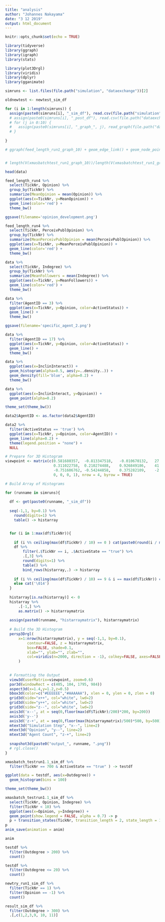 ```yaml
---
title: "analysis"
author: "Johannes Nakayama"
date: "3 12 2019"
output: html_document
---
```


```r

knitr::opts_chunk$set(echo = TRUE)

library(tidyverse)
library(ggraph)
library(igraph)
library(stats)

library(plot3Drgl)
library(viridis)
library(dplyr)
library(gganimate)

```

```r

simruns <- list.files(file.path("simulation", "dataexchange"))[2]

oldnewtest <- newtest_sim_df

for (i in 1:length(simruns)) {
  assign(paste0(simruns[i], "_sim_df"), read.csv(file.path("simulation", "dataexchange", simruns[i], "sim_df.csv")))
  # assign(paste0(simruns[i], "_post_df"), read.csv(file.path("dataexchange", simruns[i], "post_df.csv")))
  # for (j in 0:10) {
  #   assign(paste0(simruns[i], "_graph_", j), read_graph(file.path("dataexchange", simruns[i], paste0("graph_", j+1, ".gml")), format = "gml"))
  # }
    
}

# ggraph(feed_length_run1_graph_10) + geom_edge_link() + geom_node_point() + theme_graph()


# length(V(xmasbatchtest_run1_graph_10))/length(V(xmasbatchtest_run1_graph_0))


```

```r

head(data)

```


```r

feed_length_run4 %>% 
  select(TickNr, Opinion) %>% 
  group_by(TickNr) %>% 
  summarize(MeanOpinion = mean(Opinion)) %>% 
  ggplot(aes(x=TickNr, y=MeanOpinion)) +
  geom_line(color='red') + 
  theme_bw()

ggsave(filename='opinion_development.png')

```


```r

feed_length_run4 %>% 
  select(TickNr, PerceivPublOpinion) %>% 
  group_by(TickNr) %>% 
  summarize(MeanPerceivPublOpinion = mean(PerceivPublOpinion)) %>% 
  ggplot(aes(x=TickNr, y=MeanPerceivPublOpinion)) +
  geom_line(color='red') + 
  theme_bw()

```


```r

data %>% 
  select(TickNr, Indegree) %>% 
  group_by(TickNr) %>% 
  summarize(MeanFollowers = mean(Indegree)) %>% 
  ggplot(aes(x=TickNr, y=MeanFollowers)) +
  geom_line(color='red') + 
  theme_bw()

```


```r

data %>% 
  filter(AgentID == 3) %>%
  ggplot(aes(x=TickNr, y=Opinion, color=ActiveStatus)) +
  geom_line() +
  theme_bw()

ggsave(filename='specific_agent_2.png')

```

```r

data %>% 
  filter(AgentID == 17) %>%
  ggplot(aes(x=TickNr, y=Opinion, color=ActiveStatus)) +
  geom_line() +
  theme_bw()

```

```r

data %>% 
  ggplot(aes(x=InclinInteract)) +
  geom_histogram(alpha=0.5, aes(y=..density..)) +
  geom_density(fill='blue', alpha=0.2) +
  theme_bw()

```

```r

data %>% 
  ggplot(aes(x=InclinInteract, y=Opinion)) +
  geom_point(alpha=0.2)

```



```r

theme_set(theme_bw())

data2$AgentID <- as.factor(data2$AgentID)

data2 %>%  
  filter(ActiveStatus == 'true') %>% 
  ggplot(aes(x=TickNr, y=Opinion, color=AgentID)) +
  geom_line(alpha=0.2) +
  theme(legend.position = "none") +
  NULL

```


```r

# Prepare for 3D Histogram
viewpoint <- matrix(c(0.581680357,	-0.813347518,	-0.010670132,	27.88446792,
                      0.311022758,	0.210274488,	0.926849186,	41.81242048,
                      -0.751606762,	-0.54244858,	0.375282109,	-2.694485856,
                      0, 0, 0, 1), nrow = 4, byrow = TRUE)

# Build Array of Histograms

for (runname in simruns){
  
  df <- get(paste0(runname, "_sim_df"))
  
  seq(-1,1, by=0.1) %>%
    round(digits=1) %>%
    table() -> histarray


  for (i in 1:max(df$TickNr)){
    
    if (i %% ceiling(max(df$TickNr) / 10) == 0 ) cat(paste0(round(i / max(df$TickNr) * 100), '% completed'))
    df %>%
        filter(.$TickNr == i, .$ActiveState == "true") %>%
        .[,3] %>%
        round(digits=1) %>%
        table() %>%
        bind_rows(histarray,.) -> histarray
    
    if (i %% ceiling(max(df$TickNr) / 10) == 9 & i == max(df$TickNr)) cat(': Done')
    else cat('\014')
  }
  
  histarray[is.na(histarray)] <- 0
  histarray %>%
      .[-1,] %>%
      as.matrix() -> histarraymatrix
  
  assign(paste0(runname, "histarraymatrix"), histarraymatrix)
  
  # Build the 3D Histogram
  persp3Drgl(
      x=1:nrow(histarraymatrix), y = seq(-1,1, by=0.1),
          contour=FALSE, z = histarraymatrix,
          box=FALSE, shade=0.1,
          xlab="", ylab="", zlab="",
          col=viridis(n=2000, direction = -1), colkey=FALSE, axes=FALSE
      )
  
  
  # Formatting the Output
  view3d(userMatrix=viewpoint, zoom=0.6)
  par3d(windowRect = c(405, 104, 1795, 984))
  aspect3d(x=1.4,y=1.2,z=0.5)
  bbox3d(color=c("#EEEEEE","#AAAAAA"), xlen = 0, ylen = 0, zlen = 0)
  grid3d(side="x++", col="white", lwd=2)
  grid3d(side="y++", col="white", lwd=2)
  grid3d(side="z--", col="white", lwd=2)
  axis3d('x--', at = seq(0,floor(max(df$TickNr)/200)*200, by=200))
  axis3d('y--')
  axis3d('z-+', at = seq(0,floor(max(histarraymatrix)/500)*500, by=500))
  mtext3d("Simulation Step", "x--", line=2)
  mtext3d("Opinion", "y--", line=2)
  mtext3d("Agent Count", "z-+", line=2)
  
  snapshot3d(paste0("output_", runname, ".png"))
  # rgl.close()
}


```


```r
xmasbatch_testrun1.1_sim_df %>% 
  filter(TickNr == 700 & ActiveState == "true" ) -> testdf

ggplot(data = testdf, aes(x=Outdegree)) +
  geom_histogram(bins = 100)

theme_set(theme_bw())

xmasbatch_testrun1.1_sim_df %>% 
  select(TickNr, Opinion, Indegree) %>% 
  filter(TickNr < 10) %>% 
  ggplot(aes(x=Opinion, y=Indegree)) + 
  geom_point(show.legend = FALSE, alpha = 0.7) -> p
  p + transition_states(TickNr, transition_length = 2, state_length = 1) -> anim
p
anim_save(animation = anim)

anim

testdf %>% 
  filter(Outdegree > 200) %>% 
  count()

testdf %>% 
  filter(Outdegree <= 20) %>% 
  count()

newtry_run1_sim_df %>% 
  filter(TickNr == 1) %>% 
  filter(Opinion == -1) %>% 
  count()

result_sim_df %>% 
  filter(Outdegree > 300) %>% 
  .[,c(1,2,3,9, 10, 11)]
  
```


